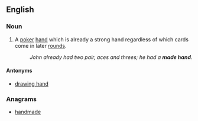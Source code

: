 ==English==

===Noun===
{{en-noun|head=[[made]] [[hand]]}}

# {{label|en|poker}} A [[poker]] [[hand]] which is already a strong hand regardless of which cards come in later [[rounds]].
#: ''John already had two pair, aces and threes; he had a '''made hand'''.''

====Antonyms====
* [[drawing hand]]

===Anagrams===
* [[handmade#English|handmade]]